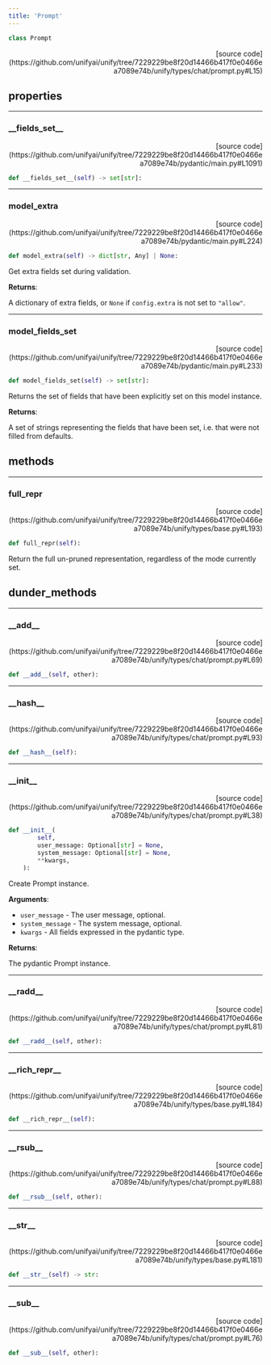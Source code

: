 ```yaml
---
title: 'Prompt'
---
```


```python
class Prompt
```

<p align="right">[source code](https://github.com/unifyai/unify/tree/7229229be8f20d14466b417f0e0466ea7089e74b/unify/types/chat/prompt.py#L15)</p>



## properties

---

### \_\_fields\_set\_\_

<p align="right">[source code](https://github.com/unifyai/unify/tree/7229229be8f20d14466b417f0e0466ea7089e74b/pydantic/main.py#L1091)</p>

```python
def __fields_set__(self) -> set[str]:
```



---

### model\_extra

<p align="right">[source code](https://github.com/unifyai/unify/tree/7229229be8f20d14466b417f0e0466ea7089e74b/pydantic/main.py#L224)</p>

```python
def model_extra(self) -> dict[str, Any] | None:
```

Get extra fields set during validation.

**Returns**:

A dictionary of extra fields, or `None` if `config.extra` is not set to `"allow"`.

---

### model\_fields\_set

<p align="right">[source code](https://github.com/unifyai/unify/tree/7229229be8f20d14466b417f0e0466ea7089e74b/pydantic/main.py#L233)</p>

```python
def model_fields_set(self) -> set[str]:
```

Returns the set of fields that have been explicitly set on this model instance.

**Returns**:

A set of strings representing the fields that have been set,
i.e. that were not filled from defaults.

## methods

---

### full\_repr

<p align="right">[source code](https://github.com/unifyai/unify/tree/7229229be8f20d14466b417f0e0466ea7089e74b/unify/types/base.py#L193)</p>

```python
def full_repr(self):
```

Return the full un-pruned representation, regardless of the mode currently set.

## dunder_methods

---

### \_\_add\_\_

<p align="right">[source code](https://github.com/unifyai/unify/tree/7229229be8f20d14466b417f0e0466ea7089e74b/unify/types/chat/prompt.py#L69)</p>

```python
def __add__(self, other):
```



---

### \_\_hash\_\_

<p align="right">[source code](https://github.com/unifyai/unify/tree/7229229be8f20d14466b417f0e0466ea7089e74b/unify/types/chat/prompt.py#L93)</p>

```python
def __hash__(self):
```



---

### \_\_init\_\_

<p align="right">[source code](https://github.com/unifyai/unify/tree/7229229be8f20d14466b417f0e0466ea7089e74b/unify/types/chat/prompt.py#L38)</p>

```python
def __init__(
        self,
        user_message: Optional[str] = None,
        system_message: Optional[str] = None,
        **kwargs,
    ):
```

Create Prompt instance.

**Arguments**:

- `user_message` - The user message, optional.
- `system_message` - The system message, optional.
- `kwargs` - All fields expressed in the pydantic type.



**Returns**:

The pydantic Prompt instance.

---

### \_\_radd\_\_

<p align="right">[source code](https://github.com/unifyai/unify/tree/7229229be8f20d14466b417f0e0466ea7089e74b/unify/types/chat/prompt.py#L81)</p>

```python
def __radd__(self, other):
```



---

### \_\_rich\_repr\_\_

<p align="right">[source code](https://github.com/unifyai/unify/tree/7229229be8f20d14466b417f0e0466ea7089e74b/unify/types/base.py#L184)</p>

```python
def __rich_repr__(self):
```



---

### \_\_rsub\_\_

<p align="right">[source code](https://github.com/unifyai/unify/tree/7229229be8f20d14466b417f0e0466ea7089e74b/unify/types/chat/prompt.py#L88)</p>

```python
def __rsub__(self, other):
```



---

### \_\_str\_\_

<p align="right">[source code](https://github.com/unifyai/unify/tree/7229229be8f20d14466b417f0e0466ea7089e74b/unify/types/base.py#L181)</p>

```python
def __str__(self) -> str:
```



---

### \_\_sub\_\_

<p align="right">[source code](https://github.com/unifyai/unify/tree/7229229be8f20d14466b417f0e0466ea7089e74b/unify/types/chat/prompt.py#L76)</p>

```python
def __sub__(self, other):
```

